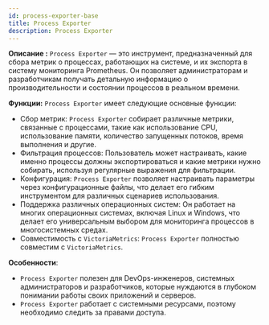 ```yaml
---
id: process-exporter-base
title: Process Exporter
description: Process Exporter
---
```


**Описание :** `Process Exporter` — это инструмент, предназначенный для сбора метрик о процессах, работающих на системе, и их экспорта в систему мониторинга Prometheus. Он позволяет администраторам и разработчикам получать детальную информацию о производительности и состоянии процессов в реальном времени.


**Функции:** `Process Exporter` имеет следующие основные функции:

* Сбор метрик: `Process Exporter` собирает различные метрики, связанные с процессами, такие как использование CPU, использование памяти, количество запущенных потоков, время выполнения и другие.
* Фильтрация процессов: Пользователь может настраивать, какие именно процессы должны экспортироваться и какие метрики нужно собирать, используя регулярные выражения для фильтрации.
* Конфигурация: `Process Exporter` позволяет настраивать параметры через конфигурационные файлы, что делает его гибким инструментом для различных сценариев использования.
* Поддержка различных операционных систем: Он работает на многих операционных системах, включая Linux и Windows, что делает его универсальным выбором для мониторинга процессов в многосистемных средах.
* Совместимость с `VictoriaMetrics`: `Process Exporter` полностью совместим с `VictoriaMetrics`.

**Особенности**:
* `Process Exporter` полезен для DevOps-инженеров, системных администраторов и разработчиков, которые нуждаются в глубоком понимании работы своих приложений и серверов.
* `Process Exporter` работает с системными ресурсами, поэтому необходимо следить за правами доступа.

